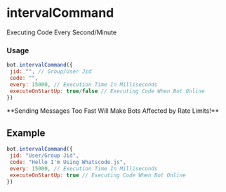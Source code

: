 
# intervalCommand

Executing Code Every Second/Minute

### Usage
```js
bot.intervalCommand({
 jid: "", // Group/User Jid
 code: "", 
 every: 15000, // Execution Time In Milliseconds
 executeOnStartUp: true/false // Executing Code When Bot Online
})
```

<Callout type="warning" emoji="❗">
**Sending Messages Too Fast Will Make Bots Affected by Rate Limits!**
</Callout>

## Example
```js
bot.intervalCommand({
 jid: "User/Group Jid",
 code: "Hello I'm Using Whatscode.js", 
 every: 15000, // Execution Time In Milliseconds
 executeOnStartUp: true // Executing Code When Bot Online
})

```
